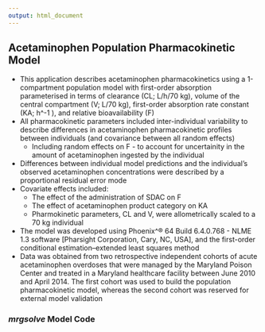```yaml
---
output: html_document
---
```


## Acetaminophen Population Pharmacokinetic Model

* This application describes acetaminophen pharmacokinetics using a 1-compartment population model with first-order absorption parameterised in terms of clearance (CL; L/h/70 kg), volume of the central compartment (V; L/70 kg), first-order absorption rate constant (KA; h^-1 ), and relative bioavailability (F)
* All pharmacokinetic parameters included inter-individual variability to describe differences in acetaminophen pharmacokinetic profiles between individuals (and covariance between all random effects)
  + Including random effects on F - to account for uncertainity in the amount of acetaminophen ingested by the individual
* Differences between individual model predictions and the individual's observed acetaminophen concentrations were described by a proportional residual error mode
* Covariate effects included:
  + The effect of the administration of SDAC on F
  + The effect of acetaminophen product category on KA
  + Pharmokinetic parameters, CL and V, were allometrically scaled to a 70 kg individual
* The model was developed using Phoenix^® 64 Build 6.4.0.768 - NLME 1.3 software [Pharsight Corporation, Cary, NC, USA], and the first-order conditional estimation–extended least squares method
* Data was obtained from two retrospective independent cohorts of acute acetaminophen overdoses that were managed by the Maryland Poison Center and treated in a Maryland healthcare facility between June 2010 and April 2014.  The first cohort was used to build the population pharmacokinetic model, whereas the second cohort was reserved for external model validation

### *mrgsolve* Model Code
